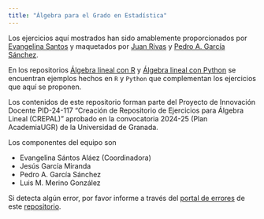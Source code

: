```yaml
---
title: "Álgebra para el Grado en Estadística"
---
```


Los ejercicios aquí mostrados han sido amablemente proporcionados por [Evangelina Santos](https://www.ugr.es/~esantos/) y maquetados por [Juan Rivas](https://github.com/MrRiversGit) y [Pedro A. García Sánchez](https://github.com/pedritomelenas).

En los repositorios <a href="https://github.com/pedritomelenas/R-algebra-lineal">Álgebra lineal con R</a> y <a href="https://github.com/pedritomelenas/Python-algebra-lineal">Álgebra lineal con Python</a> se encuentran ejemplos hechos en <code>R</code> y <code>Python</code> que complementan los ejercicios que aquí se proponen.

Los contenidos de este repositorio forman parte del Proyecto de Innovación Docente PID-24-117 "Creación de Repositorio de Ejercicios para Álgebra Lineal (CREPAL)" aprobado en la convocatoria 2024-25 (Plan AcademiaUGR) de la Universidad de Granada.

Los componentes del equipo son 

- Evangelina Sántos Aláez (Coordinadora)
- Jesús García Miranda
- Pedro A. García Sánchez
- Luis M. Merino González

Si detecta algún error, por favor informe a través del <a href="https://github.com/pedritomelenas/CREPAL/issues">portal de errores</a> de este <a href="https://github.com/pedritomelenas/CREPAL">repositorio</a>.